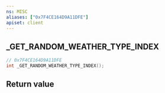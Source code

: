 ```yaml
---
ns: MISC
aliases: ["0x7F4CE164D9A11DFE"]
apiset: client
---
```

## _GET_RANDOM_WEATHER_TYPE_INDEX

```c
// 0x7F4CE164D9A11DFE
int _GET_RANDOM_WEATHER_TYPE_INDEX();
```



## Return value